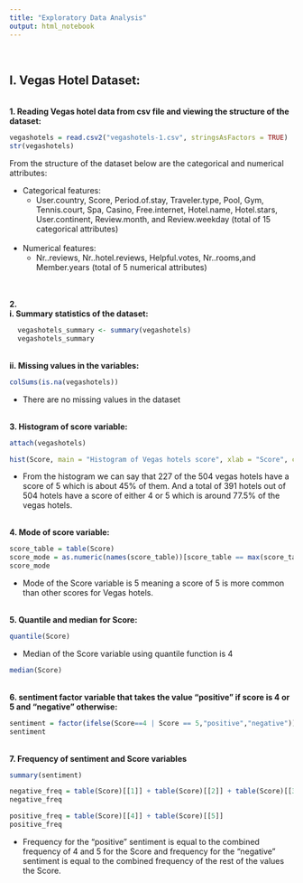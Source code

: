 ```yaml
---
title: "Exploratory Data Analysis"
output: html_notebook
---
```

<br/>

## I. Vegas Hotel Dataset: 
<br/>
**1. Reading Vegas hotel data from csv file and viewing the structure of the dataset:**
```R
vegashotels = read.csv2("vegashotels-1.csv", stringsAsFactors = TRUE)
str(vegashotels)
```
From the structure of the dataset below are the categorical and numerical attributes:

* Categorical features: 
  + User.country, Score, Period.of.stay, Traveler.type, Pool, Gym, Tennis.court, Spa, Casino, Free.internet, Hotel.name, Hotel.stars, User.continent, Review.month, and Review.weekday (total of 15 categorical attributes)  
<br/>
* Numerical features:
  + Nr..reviews, Nr..hotel.reviews, Helpful.votes, Nr..rooms,and Member.years (total of 5 numerical attributes)

<br/>  
**2. 
<br/>
    i. Summary statistics of the dataset:**
```R
  vegashotels_summary <- summary(vegashotels)
  vegashotels_summary
```
<br/>
    **ii. Missing values in the variables:**
```R
colSums(is.na(vegashotels))
```
* There are no missing values in the dataset

<br/>
**3. Histogram of score variable:**
```R
attach(vegashotels)
```
```R
hist(Score, main = "Histogram of Vegas hotels score", xlab = "Score", col = "#DEBAC0", labels = TRUE, breaks = c(0,1,2,3,4,5), ylim = c(0,300))
```
* From the histogram we can say that 227 of the 504 vegas hotels have a score of 5 which is about 45% of them. And a total of 391 hotels out of 504 hotels have a score of either 4 or 5 which is around 77.5% of the vegas hotels.

<br/>
**4. Mode of score variable:**
```R
score_table = table(Score)
score_mode = as.numeric(names(score_table))[score_table == max(score_table)]
score_mode
```
* Mode of the Score variable is 5 meaning a score of 5 is more common than other scores for Vegas hotels.

<br/>
**5. Quantile and median for Score:**
```R
quantile(Score)
```
* Median of the Score variable using quantile function is 4

```R
median(Score)
```
<br/>
**6. sentiment factor variable that takes the value “positive” if score is 4 or 5 and “negative” otherwise:**
```R
sentiment = factor(ifelse(Score==4 | Score == 5,"positive","negative"))
sentiment
```
<br/>
**7. Frequency of sentiment and Score variables**
```R
summary(sentiment)

negative_freq = table(Score)[[1]] + table(Score)[[2]] + table(Score)[[3]]
negative_freq

positive_freq = table(Score)[[4]] + table(Score)[[5]]
positive_freq
```
* Frequency for the “positive” sentiment is equal to the combined frequency of 4 and 5 for the Score and frequency for the “negative” sentiment is equal to the combined frequency of the rest of the values the Score.
































